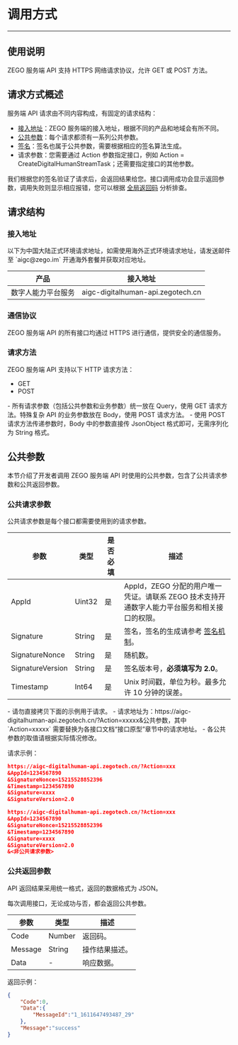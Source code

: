 
# 调用方式
---

## 使用说明

ZEGO 服务端 API 支持 HTTPS 网络请求协议，允许 GET 或 POST 方法。

## 请求方式概述

服务端 API 请求由不同内容构成，有固定的请求结构：

- [接入地址](#接入地址)：ZEGO 服务端的接入地址，根据不同的产品和地域会有所不同。
- [公共参数](#公共参数)：每个请求都须有一系列公共参数。
- [签名](#签名机制)：签名也属于公共参数，需要根据相应的签名算法生成。
- 请求参数：您需要通过 Action 参数指定接口，例如 Action = CreateDigitalHumanStreamTask；还需要指定接口的其他参数。

我们根据您的签名验证了请求后，会返回结果给您。接口调用成功会显示返回参数，调用失败则显示相应报错，您可以根据 [全局返回码](./return-codes.mdx) 分析排查。

## 请求结构

### 接入地址

<Warning title="注意">
以下为中国大陆正式环境请求地址，如需使用海外正式环境请求地址，请发送邮件至 `aigc@zego.im` 开通海外套餐并获取对应地址。
</Warning>

| 产品 | 接入地址 |
|-|-|
| 数字人能力平台服务 | aigc-digitalhuman-api.zegotech.cn |


### 通信协议

ZEGO 服务端 API 的所有接口均通过 HTTPS 进行通信，提供安全的通信服务。


### 请求方法

ZEGO 服务端 API 支持以下 HTTP 请求方法：

- GET
- POST

<Note title="说明">
- 所有请求参数（包括公共参数和业务参数）统⼀放在 Query，使⽤ GET 请求方法。特殊复杂 API 的业务参数放在 Body，使用 POST 请求方法。
- 使用 POST 请求方法传递参数时，Body 中的参数直接传 JsonObject 格式即可，无需序列化为 String 格式。
</Note>

## 公共参数

本节介绍了开发者调用 ZEGO 服务端 API 时使用的公共参数，包含了公共请求参数和公共返回参数。

### 公共请求参数

公共请求参数是每个接口都需要使用到的请求参数。

| 参数 | 类型 | 是否必填 | 描述 |
|------|------|----------|------|
| AppId | Uint32 | 是 | AppId，ZEGO 分配的用户唯一凭证。<Warning title="注意">请联系 ZEGO 技术支持开通数字人能力平台服务和相关接口的权限。</Warning> |
| Signature | String | 是 | 签名，签名的生成请参考 [签名机制](#签名机制)。 |
| SignatureNonce | String | 是 | 随机数。 |
| SignatureVersion | String | 是 | 签名版本号，**必须填写为 2.0**。 |
| Timestamp | Int64 | 是 | Unix 时间戳，单位为秒。最多允许 10 分钟的误差。 |

<Warning title="注意">
- 请勿直接拷贝下面的示例用于请求。
- 请求地址为：https://aigc-digitalhuman-api.zegotech.cn/?Action=xxxxx&公共参数，其中 `Action=xxxxx` 需要替换为各接口文档“接口原型”章节中的请求地址。
- 各公共参数的取值请根据实际情况修改。
</Warning>

请求示例：
<CodeGroup>
```json title="POST 请求"
https://aigc-digitalhuman-api.zegotech.cn/?Action=xxx
&AppId=1234567890
&SignatureNonce=15215528852396
&Timestamp=1234567890
&Signature=xxxx
&SignatureVersion=2.0
```

```json title="GET 请求"
https://aigc-digitalhuman-api.zegotech.cn/?Action=xxx
&AppId=1234567890
&SignatureNonce=15215528852396
&Timestamp=1234567890
&Signature=xxxx
&SignatureVersion=2.0
&<非公共请求参数>
```
</CodeGroup>

### 公共返回参数

API 返回结果采用统一格式，返回的数据格式为 JSON。

每次调用接口，无论成功与否，都会返回公共参数。

| 参数    | 类型   | 描述         |
|---------|--------|--------------|
| Code    | Number | 返回码。     |
| Message | String | 操作结果描述。 |
| Data    | -      | 响应数据。   |

返回示例：

```json
{
    "Code":0,
    "Data":{
        "MessageId":"1_1611647493487_29"
    },
    "Message":"success"
}
```

<Content />